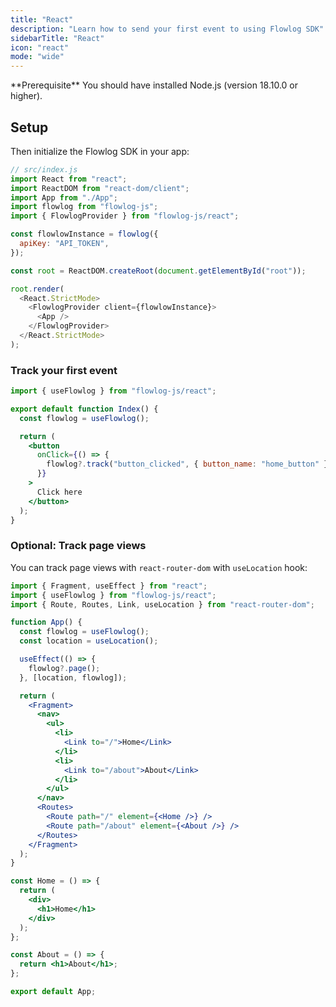```yaml
---
title: "React"
description: "Learn how to send your first event to using Flowlog SDK"
sidebarTitle: "React"
icon: "react"
mode: "wide"
---
```



<Info>
  **Prerequisite** You should have installed Node.js (version 18.10.0 or
  higher).
</Info>

## Setup

<InstallFlowlogSDK />

Then initialize the Flowlog SDK in your app:

<CodeGroup>

```js src/index.js
// src/index.js
import React from "react";
import ReactDOM from "react-dom/client";
import App from "./App";
import flowlog from "flowlog-js";
import { FlowlogProvider } from "flowlog-js/react";

const flowlowInstance = flowlog({
  apiKey: "API_TOKEN",
});

const root = ReactDOM.createRoot(document.getElementById("root"));

root.render(
  <React.StrictMode>
    <FlowlogProvider client={flowlowInstance}>
      <App />
    </FlowlogProvider>
  </React.StrictMode>
);
```

</CodeGroup>

### Track your first event

<CodeGroup>

```jsx src/track-button.js
import { useFlowlog } from "flowlog-js/react";

export default function Index() {
  const flowlog = useFlowlog();

  return (
    <button
      onClick={() => {
        flowlog?.track("button_clicked", { button_name: "home_button" });
      }}
    >
      Click here
    </button>
  );
}
```

</CodeGroup>

### Optional: Track page views

You can track page views with `react-router-dom` with `useLocation` hook:

<CodeGroup>

```jsx src/App.js
import { Fragment, useEffect } from "react";
import { useFlowlog } from "flowlog-js/react";
import { Route, Routes, Link, useLocation } from "react-router-dom";

function App() {
  const flowlog = useFlowlog();
  const location = useLocation();

  useEffect(() => {
    flowlog?.page();
  }, [location, flowlog]);

  return (
    <Fragment>
      <nav>
        <ul>
          <li>
            <Link to="/">Home</Link>
          </li>
          <li>
            <Link to="/about">About</Link>
          </li>
        </ul>
      </nav>
      <Routes>
        <Route path="/" element={<Home />} />
        <Route path="/about" element={<About />} />
      </Routes>
    </Fragment>
  );
}

const Home = () => {
  return (
    <div>
      <h1>Home</h1>
    </div>
  );
};

const About = () => {
  return <h1>About</h1>;
};

export default App;
```

</CodeGroup>
